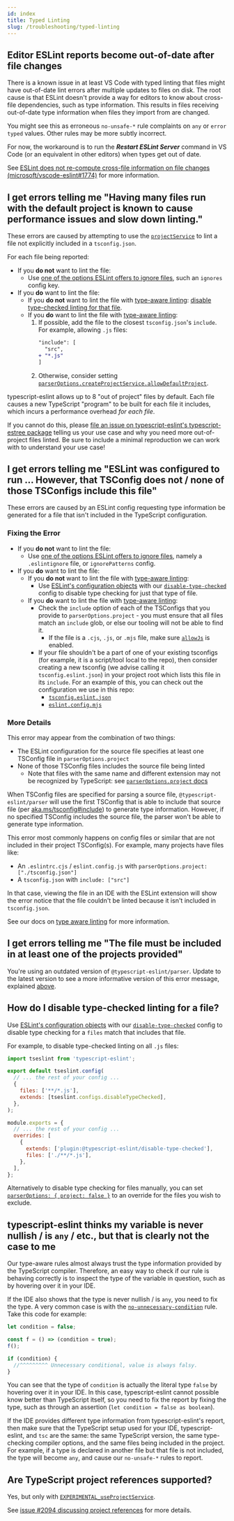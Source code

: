 ```yaml
---
id: index
title: Typed Linting
slug: /troubleshooting/typed-linting
---
```



## Editor ESLint reports become out-of-date after file changes

There is a known issue in at least VS Code with typed linting that files might have out-of-date lint errors after multiple updates to files on disk.
The root cause is that ESLint doesn't provide a way for editors to know about cross-file dependencies, such as type information.
This results in files receiving out-of-date type information when files they import from are changed.

You might see this as erroneous `no-unsafe-*` rule complaints on `any` or `error typed` values.
Other rules may be more subtly incorrect.

For now, the workaround is to run the _**Restart ESLint Server**_ command in VS Code (or an equivalent in other editors) when types get out of date.

See [ESLint does not re-compute cross-file information on file changes (microsoft/vscode-eslint#1774)](https://github.com/microsoft/vscode-eslint/issues/1774) for more information.

<HiddenHeading id="allowdefaultproject-glob-too-wide" />
<HiddenHeading id="allowdefaultprojectforfiles-glob-too-wide" />

## I get errors telling me "Having many files run with the default project is known to cause performance issues and slow down linting."

These errors are caused by attempting to use the [`projectService`](../../packages/Parser.mdx#projectservice) to lint a file not explicitly included in a `tsconfig.json`.

For each file being reported:

- If you **do not** want to lint the file:
  - Use [one of the options ESLint offers to ignore files](https://eslint.org/docs/latest/user-guide/configuring/ignoring-code), such an `ignores` config key.
- If you **do** want to lint the file:
  - If you **do not** want to lint the file with [type-aware linting](../../getting-started/Typed_Linting.mdx): [disable type-checked linting for that file](#how-do-i-disable-type-checked-linting-for-a-file).
  - If you **do** want to lint the file with [type-aware linting](../../getting-started/Typed_Linting.mdx):
    1. If possible, add the file to the closest `tsconfig.json`'s `include`. For example, allowing `.js` files:
       ```diff title="tsconfig.json"
       "include": [
         "src",
       + "*.js"
       ]
       ```
    2. Otherwise, consider setting [`parserOptions.createProjectService.allowDefaultProject`](../../packages/parser#allowdefaultproject).

typescript-eslint allows up to 8 "out of project" files by default.
Each file causes a new TypeScript "program" to be built for each file it includes, which incurs a performance overhead _for each file_.

If you cannot do this, please [file an issue on typescript-eslint's typescript-estree package](https://github.com/typescript-eslint/typescript-eslint/issues/new?assignees=&labels=enhancement%2Ctriage&projects=&template=07-enhancement-other.yaml&title=Enhancement%3A+%3Ca+short+description+of+my+proposal%3E) telling us your use case and why you need more out-of-project files linted.
Be sure to include a minimal reproduction we can work with to understand your use case!

## I get errors telling me "ESLint was configured to run ... However, that TSConfig does not / none of those TSConfigs include this file"

These errors are caused by an ESLint config requesting type information be generated for a file that isn't included in the TypeScript configuration.

### Fixing the Error

- If you **do not** want to lint the file:
  - Use [one of the options ESLint offers to ignore files](https://eslint.org/docs/latest/user-guide/configuring/ignoring-code), namely a `.eslintignore` file, or `ignorePatterns` config.
- If you **do** want to lint the file:
  - If you **do not** want to lint the file with [type-aware linting](../../getting-started/Typed_Linting.mdx):
    - Use [ESLint's configuration objects](https://eslint.org/docs/latest/use/configure/configuration-files#specifying-files-with-arbitrary-extensions) with our [`disable-type-checked`](../../users/Shared_Configurations.mdx#disable-type-checked) config to disable type checking for just that type of file.
  - If you **do** want to lint the file with [type-aware linting](../../getting-started/Typed_Linting.mdx):
    - Check the `include` option of each of the TSConfigs that you provide to `parserOptions.project` - you must ensure that all files match an `include` glob, or else our tooling will not be able to find it.
      - If the file is a `.cjs`, `.js`, or `.mjs` file, make sure [`allowJs`](https://www.typescriptlang.org/tsconfig#allowJs) is enabled.
    - If your file shouldn't be a part of one of your existing tsconfigs (for example, it is a script/tool local to the repo), then consider creating a new tsconfig (we advise calling it `tsconfig.eslint.json`) in your project root which lists this file in its `include`. For an example of this, you can check out the configuration we use in this repo:
      - [`tsconfig.eslint.json`](https://github.com/typescript-eslint/typescript-eslint/blob/main/tsconfig.eslint.json)
      - [`eslint.config.mjs`](https://github.com/typescript-eslint/typescript-eslint/blob/main/eslint.config.mjs)

### More Details

This error may appear from the combination of two things:

- The ESLint configuration for the source file specifies at least one TSConfig file in `parserOptions.project`
- None of those TSConfig files includes the source file being linted
  - Note that files with the same name and different extension may not be recognized by TypeScript: see [`parserOptions.project` docs](https://github.com/typescript-eslint/typescript-eslint/tree/main/packages/parser#parseroptionsproject)

When TSConfig files are specified for parsing a source file, `@typescript-eslint/parser` will use the first TSConfig that is able to include that source file (per [aka.ms/tsconfig#include](https://www.typescriptlang.org/tsconfig#include)) to generate type information.
However, if no specified TSConfig includes the source file, the parser won't be able to generate type information.

This error most commonly happens on config files or similar that are not included in their project TSConfig(s).
For example, many projects have files like:

- An `.eslintrc.cjs` / `eslint.config.js` with `parserOptions.project: ["./tsconfig.json"]`
- A `tsconfig.json` with `include: ["src"]`

In that case, viewing the file in an IDE with the ESLint extension will show the error notice that the file couldn't be linted because it isn't included in `tsconfig.json`.

See our docs on [type aware linting](../../getting-started/Typed_Linting.mdx) for more information.

## I get errors telling me "The file must be included in at least one of the projects provided"

You're using an outdated version of `@typescript-eslint/parser`.
Update to the latest version to see a more informative version of this error message, explained [above](#i-get-errors-telling-me-eslint-was-configured-to-run--however-that-tsconfig-does-not--none-of-those-tsconfigs-include-this-file 'backlink to I get errors telling me ESLint was configured to run ...').

## How do I disable type-checked linting for a file?

Use [ESLint's configuration objects](https://eslint.org/docs/latest/use/configure/configuration-files#specifying-files-with-arbitrary-extensions) with our [`disable-type-checked`](../../users/Shared_Configurations.mdx#disable-type-checked) config to disable type checking for a `files` match that includes that file.

For example, to disable type-checked linting on all `.js` files:

<Tabs groupId="eslint-config">
  <TabItem value="Flat Config">

```js title="eslint.config.js"
import tseslint from 'typescript-eslint';

export default tseslint.config(
  // ... the rest of your config ...
  {
    files: ['**/*.js'],
    extends: [tseslint.configs.disableTypeChecked],
  },
);
```

  </TabItem>
  <TabItem value="Legacy Config">

```js title=".eslintrc.cjs"
module.exports = {
  // ... the rest of your config ...
  overrides: [
    {
      extends: ['plugin:@typescript-eslint/disable-type-checked'],
      files: ['./**/*.js'],
    },
  ],
};
```

  </TabItem>
</Tabs>

Alternatively to disable type checking for files manually, you can set [`parserOptions: { project: false }`](../../packages/Parser.mdx#project) to an override for the files you wish to exclude.

## typescript-eslint thinks my variable is never nullish / is `any` / etc., but that is clearly not the case to me

Our type-aware rules almost always trust the type information provided by the TypeScript compiler. Therefore, an easy way to check if our rule is behaving correctly is to inspect the type of the variable in question, such as by hovering over it in your IDE.

If the IDE also shows that the type is never nullish / is `any`, you need to fix the type. A very common case is with the [`no-unnecessary-condition`](/rules/no-unnecessary-condition) rule. Take this code for example:

```ts
let condition = false;

const f = () => (condition = true);
f();

if (condition) {
  //^^^^^^^^^ Unnecessary conditional, value is always falsy.
}
```

You can see that the type of `condition` is actually the literal type `false` by hovering over it in your IDE. In this case, typescript-eslint cannot possible know better than TypeScript itself, so you need to fix the report by fixing the type, such as through an assertion (`let condition = false as boolean`).

If the IDE provides different type information from typescript-eslint's report, then make sure that the TypeScript setup used for your IDE, typescript-eslint, and `tsc` are the same: the same TypeScript version, the same type-checking compiler options, and the same files being included in the project. For example, if a type is declared in another file but that file is not included, the type will become `any`, and cause our `no-unsafe-*` rules to report.

## Are TypeScript project references supported?

Yes, but only with [`EXPERIMENTAL_useProjectService`](../../packages/Parser.mdx#experimental_useprojectservice).

See [issue #2094 discussing project references](https://github.com/typescript-eslint/typescript-eslint/issues/2094) for more details.
